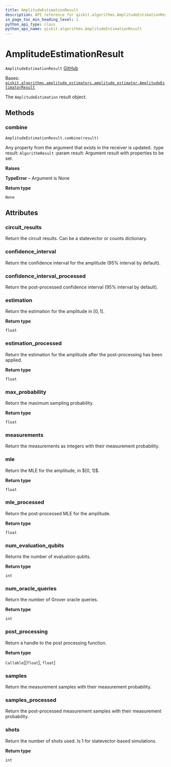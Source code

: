 ```yaml
---
title: AmplitudeEstimationResult
description: API reference for qiskit.algorithms.AmplitudeEstimationResult
in_page_toc_min_heading_level: 1
python_api_type: class
python_api_name: qiskit.algorithms.AmplitudeEstimationResult
---
```


# AmplitudeEstimationResult

<span id="qiskit.algorithms.AmplitudeEstimationResult" />

`AmplitudeEstimationResult` [GitHub](https://github.com/qiskit/qiskit/tree/stable/0.22/qiskit/algorithms/amplitude_estimators/ae.py "view source code")

Bases: [`qiskit.algorithms.amplitude_estimators.amplitude_estimator.AmplitudeEstimatorResult`](qiskit.algorithms.AmplitudeEstimatorResult "qiskit.algorithms.amplitude_estimators.amplitude_estimator.AmplitudeEstimatorResult")

The `AmplitudeEstimation` result object.

## Methods

### combine

<span id="qiskit.algorithms.AmplitudeEstimationResult.combine" />

`AmplitudeEstimationResult.combine(result)`

Any property from the argument that exists in the receiver is updated. :type result: `AlgorithmResult` :param result: Argument result with properties to be set.

**Raises**

**TypeError** – Argument is None

**Return type**

`None`

## Attributes

<span id="qiskit.algorithms.AmplitudeEstimationResult.circuit_results" />

### circuit\_results

Return the circuit results. Can be a statevector or counts dictionary.

<span id="qiskit.algorithms.AmplitudeEstimationResult.confidence_interval" />

### confidence\_interval

Return the confidence interval for the amplitude (95% interval by default).

<span id="qiskit.algorithms.AmplitudeEstimationResult.confidence_interval_processed" />

### confidence\_interval\_processed

Return the post-processed confidence interval (95% interval by default).

<span id="qiskit.algorithms.AmplitudeEstimationResult.estimation" />

### estimation

Return the estimation for the amplitude in $[0, 1]$.

**Return type**

`float`

<span id="qiskit.algorithms.AmplitudeEstimationResult.estimation_processed" />

### estimation\_processed

Return the estimation for the amplitude after the post-processing has been applied.

**Return type**

`float`

<span id="qiskit.algorithms.AmplitudeEstimationResult.max_probability" />

### max\_probability

Return the maximum sampling probability.

**Return type**

`float`

<span id="qiskit.algorithms.AmplitudeEstimationResult.measurements" />

### measurements

Return the measurements as integers with their measurement probability.

<span id="qiskit.algorithms.AmplitudeEstimationResult.mle" />

### mle

Return the MLE for the amplitude, in $\[0, 1]\$.

**Return type**

`float`

<span id="qiskit.algorithms.AmplitudeEstimationResult.mle_processed" />

### mle\_processed

Return the post-processed MLE for the amplitude.

**Return type**

`float`

<span id="qiskit.algorithms.AmplitudeEstimationResult.num_evaluation_qubits" />

### num\_evaluation\_qubits

Returns the number of evaluation qubits.

**Return type**

`int`

<span id="qiskit.algorithms.AmplitudeEstimationResult.num_oracle_queries" />

### num\_oracle\_queries

Return the number of Grover oracle queries.

**Return type**

`int`

<span id="qiskit.algorithms.AmplitudeEstimationResult.post_processing" />

### post\_processing

Return a handle to the post processing function.

**Return type**

`Callable`\[\[`float`], `float`]

<span id="qiskit.algorithms.AmplitudeEstimationResult.samples" />

### samples

Return the measurement samples with their measurement probability.

<span id="qiskit.algorithms.AmplitudeEstimationResult.samples_processed" />

### samples\_processed

Return the post-processed measurement samples with their measurement probability.

<span id="qiskit.algorithms.AmplitudeEstimationResult.shots" />

### shots

Return the number of shots used. Is 1 for statevector-based simulations.

**Return type**

`int`

